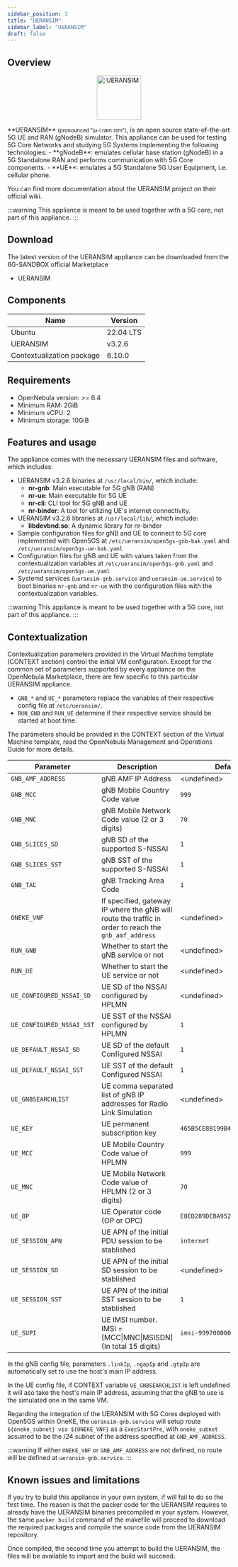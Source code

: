 ```yaml
---
sidebar_position: 3
title: "UERANSIM"
sidebar_label: "UERANSIM"
draft: false
---
```



## Overview

<p align="center">
  <Link to={UERANSIM_REPO_URL}>
    <img src={UERANSIM_LOGO} width="100" title="UERANSIM" />
  </Link>
</p>

<Link to={UERANSIM_REPO_URL}>**UERANSIM**</Link> <small>(pronounced "ju-i ræn sɪm")</small>, is an open source state-of-the-art 5G UE and RAN (gNodeB) simulator. This appliance can be used for testing 5G Core Networks and studying 5G Systems implementing the following technologies:
- **gNodeB**: emulates cellular base station (gNodeB) in a 5G Standalone RAN and performs communication with 5G Core components. 
- **UE**: emulates a 5G Standalone 5G User Equipment, i.e. cellular phone.

You can find more documentation about the UERANSIM project on their <Link to={UERANSIM_WIKI}>official wiki</Link>.

:::warning
This appliance is meant to be used together with a 5G core, not part of this appliance.
:::

## Download

The latest version of the UERANSIM appliance can be downloaded from the 6G-SANDBOX official Marketplace
- <Link to={SANDBOX_MARKETPLACE_UERANSIM}>UERANSIM</Link>

## Components

| Name                      | Version    |
| ------------------------- | ---------- |
| Ubuntu                    | 22.04 LTS  |
| UERANSIM                  | v3.2.6     |
| Contextualization package | 6.10.0     |


## Requirements

* OpenNebula version: >= 6.4
* Minimum RAM: 2GiB
* Minimum vCPU: 2
* Minimum storage: 10GiB

## Features and usage

The appliance comes with the necessary <Link to={UERANSIM_REPO_URL}>UERANSIM</Link> files and software, which includes:

- UERANSIM v3.2.6 binaries at `/usr/local/bin/`, which include:
  - **nr-gnb**: Main executable for 5G gNB (RAN)
  - **nr-ue**: Main executable for 5G UE
  - **nr-cli**: CLI tool for 5G gNB and UE
  - **nr-binder**: A tool for utilizing UE's internet connectivity.
- UERANSIM v3.2.6 libraries at `/usr/local/lib/`, which include:
  - **libdevbnd.so**: A dynamic library for nr-binder
- Sample configuration files for gNB and UE to connect to 5G core implemented with Open5GS at `/etc/ueransim/open5gs-gnb-bak.yaml` and `/etc/ueransim/open5gs-ue-bak.yaml`
- Configuration files for gNB and UE with values taken from the contextualization variables at `/etc/ueransim/open5gs-gnb.yaml` and `/etc/ueransim/open5gs-ue.yaml`
- Systemd services (`ueransim-gnb.service` and `ueransim-ue.service`) to boot binaries `nr-gnb` and `nr-ue` with the configuration files with the contextualization variables.

:::warning
This appliance is meant to be used together with a 5G core, not part of this appliance.
:::

## Contextualization

Contextualization parameters provided in the Virtual Machine template (<Link to={OPENNEBULA_MANAGEMENT_OPERATIONS_CONTEXT_SECTION}>CONTEXT section</Link>) control the initial VM configuration. Except for the common set of parameters supported by every appliance on the OpenNebula Marketplace, there are few specific to this particular UERANSIM appliance.
* `GNB_*` and `UE_*` parameters replace the variables of their respective config file at `/etc/ueransim/`.
* `RUN_GNB` and `RUN_UE` determine if their respective service should be started at boot time.

The parameters should be provided in the CONTEXT section of the Virtual Machine template, read the <Link to={OPENNEBULA_MANAGEMENT_OPERATIONS}>OpenNebula Management and Operations Guide</Link> for more details.

| Parameter                 | Description                                                           | Default Value |
|---------------------------|-----------------------------------------------------------------------|---------------|
| `GNB_AMF_ADDRESS`         | gNB AMF IP Address                                                    | \<undefined\> |
| `GNB_MCC`                 | gNB Mobile Country Code value                                         | `999`         |
| `GNB_MNC`                 | gNB Mobile Network Code value (2 or 3 digits)                         | `70`          |
| `GNB_SLICES_SD`           | gNB SD of the supported S-NSSAI                                       | `1`           |
| `GNB_SLICES_SST`          | gNB SST of the supported S-NSSAI                                      | `1`           |
| `GNB_TAC`                 | gNB Tracking Area Code                                                | `1`           |
| `ONEKE_VNF`               | If specified, gateway IP where the gNB will route the traffic in order to reach the `gnb_amf_address` | \<undefined\> |
| `RUN_GNB`                 | Whether to start the gNB service or not                               | \<undefined\> |
| `RUN_UE`                  | Whether to start the UE service or not                                | \<undefined\> |
| `UE_CONFIGURED_NSSAI_SD`  | UE SD of the NSSAI configured by HPLMN                                | \<undefined\> |
| `UE_CONFIGURED_NSSAI_SST` | UE SST of the NSSAI configured by HPLMN                               | `1`           |
| `UE_DEFAULT_NSSAI_SD`     | UE SD of the default Configured NSSAI                                 | `1`           |
| `UE_DEFAULT_NSSAI_SST`    | UE SST of the default Configured NSSAI                                | `1`           |
| `UE_GNBSEARCHLIST`        | UE comma separated list of gNB IP addresses for Radio Link Simulation | \<undefined\> |
| `UE_KEY`                  | UE permanent subscription key                                         | `465B5CE8B199B49FAA5F0A2EE238A6BC` |
| `UE_MCC`                  | UE Mobile Country Code value of HPLMN                                 | `999`         |
| `UE_MNC`                  | UE Mobile Network Code value of HPLMN (2 or 3 digits)                 | `70`          |
| `UE_OP`                   | UE Operator code (OP or OPC)                                          | `E8ED289DEBA952E4283B54E88E6183CA` |
| `UE_SESSION_APN`          | UE APN of the initial PDU session to be stablished                    | `internet`    |
| `UE_SESSION_SD`           | UE APN of the initial SD session to be stablished                     | \<undefined\> |
| `UE_SESSION_SST`          | UE APN of the initial SST session to be stablished                    | `1`           |
| `UE_SUPI`                 | UE IMSI number. IMSI = [MCC\|MNC\|MSISDN] (In total 15 digits)        | `imsi-999700000000001` |

In the gNB config file, parameters `.linkIp`, `.ngapIp` and `.gtpIp` are automatically set to use the host's main IP address.

In the UE config file, if CONTEXT variable `UE_GNBSEARCHLIST` is left undefined it will aso take the host's main IP address, assuming that the  gNB to use is the simulated one in the same VM.

Regarding the integration of the UERANSIM with 5G Cores deployed with Open5GS within OneKE, the `ueransim-gnb.service` will setup route `${oneke_subnet} via ${ONEKE_VNF}` as a `ExecStartPre`, with `oneke_subnet` assumed to be the /24 subnet of the address specified at `GNB_AMF_ADDRESS`.

:::warning
If either `ONEKE_VNF` or `GNB_AMF_ADDRESS` are not defined, no route will be defined at `ueransim-gnb.service`.
:::

## Known issues and limitations

If you try to build this appliance in your own system, if will fail to do so the first time. The reason is that the packer code for the UERANSIM requires to already have the UERANSIM binaries precompiled in your system. However, the same `packer build` command of the makefile will proceed to download the required packages and compile the source code from the UERANSIM repository.

Once compiled, the second time you attempt to build the UERANSIM, the files will be available to import and the build will succeed.
